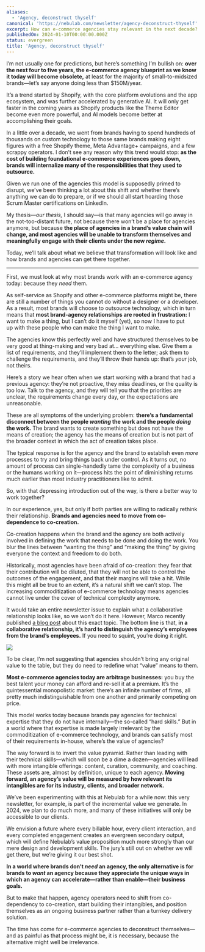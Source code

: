 ```yaml
---
aliases:
  - 'Agency, deconstruct thyself'
canonical: 'https://nebulab.com/newsletter/agency-deconstruct-thyself'
excerpt: How can e-commerce agencies stay relevant in the next decade?
publishedOn: 2024-01-10T00:00:00.000Z
status: evergreen
title: 'Agency, deconstruct thyself'
---
```

I’m not usually one for predictions, but here’s something I’m bullish on: **over the next four to five years, the e-commerce agency blueprint as we know it today will become obsolete,** at least for the majority of small-to-midsized brands—let’s say anyone doing less than $150M/year.

It’s a trend started by Shopify, with the core platform evolutions and the app ecosystem, and was further accelerated by generative AI. It will only get faster in the coming years as Shopify products like the Theme Editor become even more powerful, and AI models become better at accomplishing their goals.

In a little over a decade, we went from brands having to spend hundreds of thousands on custom technology to those same brands making eight figures with a free Shopify theme, Meta Advantage+ campaigns, and a few scrappy operators. I don’t see any reason why this trend would stop: **as the cost of building foundational e-commerce experiences goes down, brands will internalize many of the responsibilities that they used to outsource.**

Given we run one of the agencies this model is supposedly primed to disrupt, we’ve been thinking a lot about this shift and whether there’s anything we can do to prepare, or if we should all start hoarding those Scrum Master certifications on LinkedIn.

My thesis—_our thesis,_ I should say—is that many agencies will go away in the not-too-distant future, not because there won’t be a place for agencies anymore, but because **the place of agencies in a brand’s value chain will change, and most agencies will be unable to transform themselves and meaningfully engage with their clients under the new _regime_.**

Today, we’ll talk about what we believe that transformation will look like and how brands and agencies can get there together.

---

First, we must look at why most brands work with an e-commerce agency today: because they _need_ them.

As self-service as Shopify and other e-commerce platforms might be, there are still a number of things you cannot do without a designer or a developer. As a result, most brands will choose to outsource technology, which in turn means that **most brand-agency relationships are rooted in frustration:** I want to make a thing, but I can’t do it myself (yet), so now I have to put up with these people who can make the thing I want to make.

The agencies know this perfectly well and have structured themselves to be very good at thing-making and very bad at… everything else. Give them a list of requirements, and they’ll implement them to the letter; ask them to challenge the requirements, and they’ll throw their hands up: that’s _your_ job, not theirs.

Here’s a story we hear often when we start working with a brand that had a previous agency: they’re not proactive, they miss deadlines, or the quality is too low. Talk to the agency, and they will tell you that the priorities are unclear, the requirements change every day, or the expectations are unreasonable.

These are all symptoms of the underlying problem: **there’s a fundamental disconnect between the people _wanting_ the work and the people _doing_ the work.** The brand wants to create something but does not have the means of creation; the agency has the means of creation but is not part of the broader context in which the act of creation takes place.

The typical response is for the agency and the brand to establish even _more_ processes to try and bring things back under control. As it turns out, no amount of process can single-handedly tame the complexity of a business or the humans working on it—process hits the point of diminishing returns much earlier than most industry practitioners like to admit.

So, with that depressing introduction out of the way, is there a better way to work together?

In our experience, yes, but only if both parties are willing to radically rethink their relationship. **Brands and agencies need to move from co-dependence to co-creation.**

Co-creation happens when the brand and the agency are both actively involved in defining the work that needs to be done and doing the work. You blur the lines between “wanting the thing” and “making the thing” by giving everyone the context and freedom to do both.

Historically, most agencies have been afraid of co-creation: they fear that their contribution will be diluted, that they will not be able to control the outcomes of the engagement, and that their margins will take a hit. While this might all be true to an extent, it’s a natural shift we can’t stop. The increasing commoditization of e-commerce technology means agencies cannot live under the cover of technical complexity anymore.

It would take an entire newsletter issue to explain what a collaborative relationship looks like, so we won’t do it here. However, Marco recently published [a blog post](https://nebulab.com/blog/ecommerce-agency-productivity) about this exact topic. The bottom line is that, **in a collaborative relationship, it’s hard to distinguish the agency’s employees from the brand’s employees.** If you need to squint, you’re doing it right.

![](https://mcusercontent.com/679f4835b2683d59bc5762ec3/images/868c753c-449b-e9b9-45ef-a08a997a0867.png)

To be clear, I’m not suggesting that agencies shouldn’t bring any original value to the table, but they do need to redefine what “value” means to them.

**Most e-commerce agencies today are arbitrage businesses:** you buy the best talent your money can afford and re-sell it at a premium. It’s the quintessential monopolistic market: there’s an infinite number of firms, all pretty much indistinguishable from one another and primarily competing on price.

This model works today because brands pay agencies for technical expertise that they do not have internally—the so-called “hard skills.” But in a world where that expertise is made largely irrelevant by the commoditization of e-commerce technology, and brands can satisfy most of their requirements in-house, where’s the value of agencies?

The way forward is to invert the value pyramid. Rather than leading with their technical skills—which will soon be a dime a dozen—agencies will lead with more intangible offerings: content, curation, community, and coaching. These assets are, almost by definition, unique to each agency. **Moving forward, an agency’s value will be measured by how relevant its intangibles are for its industry, clients, and broader network.**

We’ve been experimenting with this at Nebulab for a while now: this very newsletter, for example, is part of the incremental value we generate. In 2024, we plan to do much more, and many of these initiatives will only be accessible to our clients.

We envision a future where every billable hour, every client interaction, and every completed engagement creates an evergreen secondary output, which will define Nebulab’s value proposition much more strongly than our mere design and development skills. The jury’s still out on whether we will get there, but we’re giving it our best shot.

**In a world where brands don’t _need_ an agency, the only alternative is for brands to _want_ an agency because they appreciate the unique ways in which an agency can accelerate—rather than enable—their business goals.**

But to make that happen, agency operators need to shift from co-dependency to co-creation, start building their intangibles, and position themselves as an ongoing business partner rather than a turnkey delivery solution.

The time has come for e-commerce agencies to deconstruct themselves—and as painful as that process might be, it is necessary, because the alternative might well be irrelevance.

